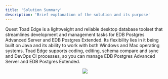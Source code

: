 ```yaml
---
title: 'Solution Summary'
description: 'Brief explanation of the solution and its purpose'
---
```


Quest Toad Edge is a lightweight and reliable desktop database toolset that streamlines development and management tasks for EDB Postgres Advanced Server and EDB Postgres Extended. Its flexibility lies in it being built on Java and its ability to work with both Windows and Mac operating systems. Toad Edge supports coding, editing, schema compare and sync and DevOps CI processes, so you can manage EDB Postgres Advanced Server and EDB Postgres Extended.         

<p align="center">
  <img src="Images/ToadEdgeUpdatedSolutionSummary.png">
</p>
